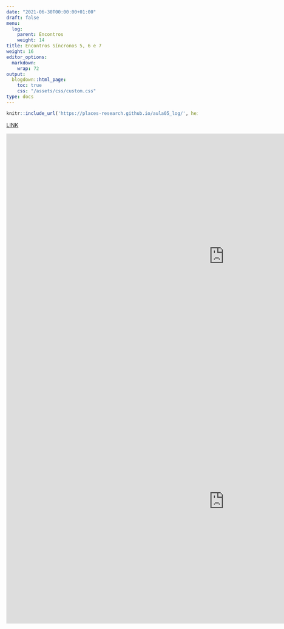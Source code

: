 ---
date: "2021-06-30T00:00:00+01:00"
draft: false
menu:
  log:
    parent: Encontros
    weight: 14
title: Encontros Síncronos 5, 6 e 7
weight: 16
editor_options: 
  markdown: 
    wrap: 72
output: 
  blogdown::html_page:
    toc: true
    css: "/assets/css/custom.css"
type: docs
---


```{r echo=FALSE, message=FALSE, warning=FALSE}
knitr::include_url('https://places-research.github.io/aula05_log/', height = "400px")
```

[LINK](https://places-research.github.io/aula05_log/)


<iframe width="1147" height="645" src="https://www.youtube.com/embed/toDHW61q_60" title="YouTube video player" frameborder="0" allow="accelerometer; autoplay; clipboard-write; encrypted-media; gyroscope; picture-in-picture" allowfullscreen></iframe>

<iframe width="1147" height="645" src="https://www.youtube.com/embed/gwhXHqaFVPo" title="YouTube video player" frameborder="0" allow="accelerometer; autoplay; clipboard-write; encrypted-media; gyroscope; picture-in-picture" allowfullscreen></iframe>

